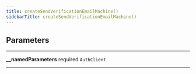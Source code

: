 ```yaml
---
title: createSendVerificationEmailMachine()
sidebarTitle: createSendVerificationEmailMachine()
---
```


## Parameters

---

**<span className="parameter-name">\_\_namedParameters</span>** <span className="optional-status">required</span> <code>AuthClient</code>

---
